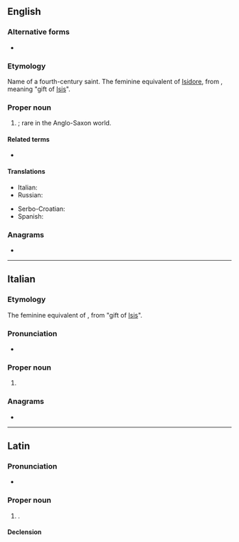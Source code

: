 ==English==

===Alternative forms===
* {{l|en|Isadora}}

===Etymology===
Name of a fourth-century saint. The feminine equivalent of [[Isidore]], from {{etyl|grc|en}}, meaning "gift of [[Isis]]".

===Proper noun===
{{en-proper noun}}

# {{given name|en|female|from=Ancient Greek}}; rare in the Anglo-Saxon world.

====Related terms====
* {{l|en|Isidore}}

====Translations====
{{trans-top|female given name}}
* Italian: {{t+|it|Isidora}}
* Russian: {{t+|ru|Исидора}}
{{trans-mid}}
* Serbo-Croatian: {{t|sh|Исидора|sc=Cyrl}}
* Spanish: {{t+|es|Isidora}}
{{trans-bottom}}

<!--
Pronounced: ee-zee-DO-rah (Italian), ee-see-DHO-rah (Spanish) [key]
-->

===Anagrams===
* {{anagrams|en|a=adiiors|Siordia}}

----

==Italian==

===Etymology===
The feminine equivalent of {{m|it|Isidoro}}, from {{etyl|grc|it}} "gift of [[Isis]]".

===Pronunciation===
* {{hyphenation|it|I|si|do|ra}}

===Proper noun===
{{it-proper noun|f}}

# {{given name|it|female}}

===Anagrams===
* {{anagrams|it|a=adiiors|Isoardi|odiarsi|radiosi}}

----

==Latin==

===Pronunciation===
*{{la-IPA|}}

===Proper noun===
{{la-proper noun|Isidora<1.both>}}

# {{given name|la|female|eq=Isidora}}.

====Declension====
{{la-ndecl|Isidora<1.both>}}